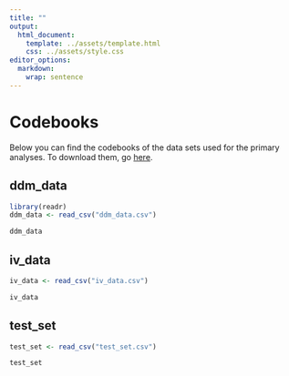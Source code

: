 ```yaml
---
title: ""
output: 
  html_document:
    template: ../assets/template.html
    css: ../assets/style.css
editor_options: 
  markdown: 
    wrap: sentence
---
```


# Codebooks

Below you can find the codebooks of the data sets used for the primary analyses. To download them, go [here](https://github.com/stefanvermeent/liss_wm_profiles_2023/tree/main/codebooks).

## ddm_data

```r
library(readr)
ddm_data <- read_csv("ddm_data.csv")
```

```r
ddm_data
```

## iv_data

```r
iv_data <- read_csv("iv_data.csv")
```

```r
iv_data
```

## test_set

```r
test_set <- read_csv("test_set.csv")
```

```r
test_set
```
